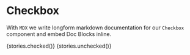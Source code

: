 
<Meta title="Checkbox" component={Checkbox} decorators={[withKnobs]} />

# Checkbox

With `MDX` we write longform markdown documentation for our `Checkbox` component and embed Doc Blocks inline.

<Props of={Checkbox} />

<Preview>
  <Story name="checked">{stories.checked()}</Story>
</Preview>

<Preview>
  <Story name="unchecked">{stories.unchecked()}</Story>
</Preview>

<Preview>
  <Story name="all checkboxes">
    <form>
      <Checkbox checked={boolean('Checked?', true)} label="Checked" />
      <Checkbox checked={boolean('Uncecked?', true)} label="Unchecked" />
    </form>
  </Story>
</Preview>
